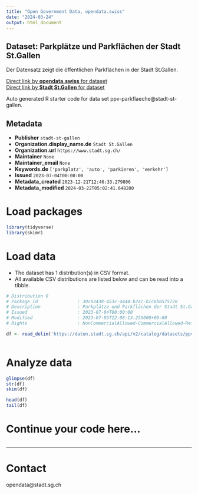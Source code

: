 ```yaml
---
title: "Open Government Data, opendata.swiss"
date: "2024-03-24"
output: html_document
---
```


## Dataset: Parkplätze und Parkflächen der Stadt St.Gallen

Der Datensatz zeigt die öffentlichen Parkflächen in der Stadt St.Gallen.

[Direct link by **opendata.swiss** for dataset](https://opendata.swiss/de/dataset/ppv-parkflache)<br>
[Direct link by **Stadt St.Gallen** for dataset](https://daten.stadt.sg.ch/explore/dataset/ppv-parkflaeche/)

Auto generated R starter code for data set ppv-parkflaeche@stadt-st-gallen.

## Metadata

- **Publisher** `stadt-st-gallen`
- **Organization.display_name.de** `Stadt St.Gallen`
- **Organization.url** `https://www.stadt.sg.ch/`
- **Maintainer** `None`
- **Maintainer_email** `None`
- **Keywords.de** `['parkplatz', 'auto', 'parkieren', 'verkehr']`
- **Issued** `2023-07-04T00:00:00`
- **Metadata_created** `2023-12-21T12:46:33.279806`
- **Metadata_modified** `2024-03-22T05:02:41.648280`


# Load packages

```r

library(tidyverse)
library(skimr)

```

# Load data

-   The dataset has 1 distribution(s) in CSV format.
-   All available CSV distributions are listed below and can be read into a tibble.

```r

# Distribution 0
# Package_id               : 30c93438-453c-4444-b2ac-b1c6b8575728
# Description              : Parkplätze und Parkflächen der Stadt St.Gallen (csv)
# Issued                   : 2023-07-04T00:00:00
# Modified                 : 2023-07-05T12:08:13.255000+00:00
# Rights                   : NonCommercialAllowed-CommercialAllowed-ReferenceRequired

df <- read_delim('https://daten.stadt.sg.ch/api/v2/catalog/datasets/ppv-parkflaeche/exports/csv')



```

# Analyze data

```r

glimpse(df)
str(df)
skim(df)

head(df)
tail(df)

```

# Continue your code here...

```r

```

------------------------------------------------------------------------

# Contact

opendata@stadt.sg.ch
